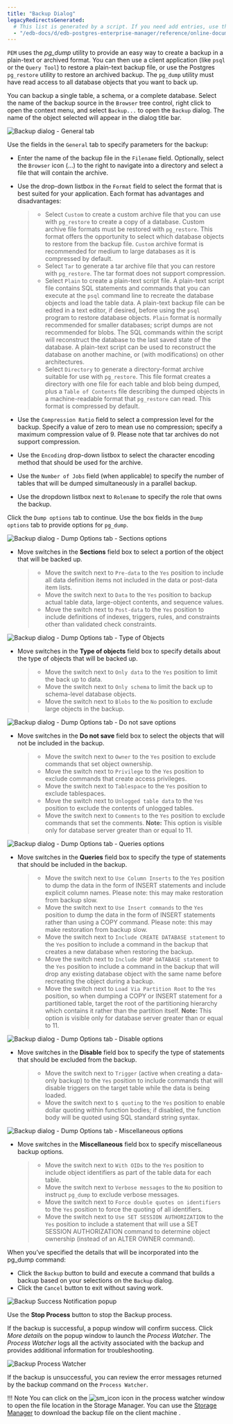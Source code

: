 ```yaml
---
title: "Backup Dialog"
legacyRedirectsGenerated:
  # This list is generated by a script. If you need add entries, use the `legacyRedirects` key.
  - "/edb-docs/d/edb-postgres-enterprise-manager/reference/online-documentation/8.0/backup_dialog.html"
---
```


<div id="backup_dialog" class="registered_link"></div>

`PEM` uses the *pg_dump* utility to provide an easy way to create a backup in a plain-text or archived format. You can then use a client application (like `psql` or the `Query Tool`) to restore a plain-text backup file, or use the Postgres `pg_restore` utility to restore an archived backup. The `pg_dump` utility must have read access to all database objects that you want to back up.

You can backup a single table, a schema, or a complete database. Select the name of the backup source in the `Browser` tree control, right click to open the context menu, and select `Backup...` to open the `Backup` dialog. The name of the object selected will appear in the dialog title bar.

![Backup dialog - General tab](../images/backup_general.png)

Use the fields in the `General` tab to specify parameters for the backup:

-   Enter the name of the backup file in the `Filename` field. Optionally, select the `Browser` icon (...) to the right to navigate into a directory and select a file that will contain the archive.

-   Use the drop-down listbox in the `Format` field to select the format that is best suited for your application. Each format has advantages and disadvantages:

    > -   Select `Custom` to create a custom archive file that you can use with `pg_restore` to create a copy of a database. Custom archive file formats must be restored with `pg_restore`. This format offers the opportunity to select which database objects to restore from the backup file. `Custom` archive format is recommended for medium to large databases as it is compressed by default.
    > -   Select `Tar` to generate a tar archive file that you can restore with `pg_restore`. The tar format does not support compression.
    > -   Select `Plain` to create a plain-text script file. A plain-text script file contains SQL statements and commands that you can execute at the `psql` command line to recreate the database objects and load the table data. A plain-text backup file can be edited in a text editor, if desired, before using the `psql` program to restore database objects. `Plain` format is normally recommended for smaller databases; script dumps are not recommended for blobs. The SQL commands within the script will reconstruct the database to the last saved state of the database. A plain-text script can be used to reconstruct the database on another machine, or (with modifications) on other architectures.
    > -   Select `Directory` to generate a directory-format archive suitable for use with `pg_restore`. This file format creates a directory with one file for each table and blob being dumped, plus a `Table of Contents` file describing the dumped objects in a machine-readable format that `pg_restore` can read. This format is compressed by default.

-   Use the `Compression Ratio` field to select a compression level for the backup. Specify a value of zero to mean use no compression; specify a maximum compression value of 9. Please note that tar archives do not support compression.

-   Use the `Encoding` drop-down listbox to select the character encoding method that should be used for the archive.

-   Use the `Number of Jobs` field (when applicable) to specify the number of tables that will be dumped simultaneously in a parallel backup.

-   Use the dropdown listbox next to `Rolename` to specify the role that owns the backup.

Click the `Dump options` tab to continue. Use the box fields in the `Dump options` tab to provide options for `pg_dump`.

![Backup dialog - Dump Options tab - Sections options](../images/backup_sections.png)

-   Move switches in the **Sections** field box to select a portion of the object that will be backed up.

    > -   Move the switch next to `Pre-data` to the `Yes` position to include all data definition items not included in the data or post-data item lists.
    > -   Move the switch next to `Data` to the `Yes` position to backup actual table data, large-object contents, and sequence values.
    > -   Move the switch next to `Post-data` to the `Yes` position to include definitions of indexes, triggers, rules, and constraints other than validated check constraints.

![Backup dialog - Dump Options tab - Type of Objects](../images/backup_objects.png)

-   Move switches in the **Type of objects** field box to specify details about the type of objects that will be backed up.

    > -   Move the switch next to `Only data` to the `Yes` position to limit the back up to data.
    > -   Move the switch next to `Only schema` to limit the back up to schema-level database objects.
    > -   Move the switch next to `Blobs` to the `No` position to exclude large objects in the backup.

![Backup dialog - Dump Options tab - Do not save options](../images/backup_do_not_save.png)

-   Move switches in the **Do not save** field box to select the objects that will not be included in the backup.

    > -   Move the switch next to `Owner` to the `Yes` position to exclude commands that set object ownership.
    > -   Move the switch next to `Privilege` to the `Yes` position to exclude commands that create access privileges.
    > -   Move the switch next to `Tablespace` to the `Yes` position to exclude tablespaces.
    > -   Move the switch next to `Unlogged table data` to the `Yes` position to exclude the contents of unlogged tables.
    > -   Move the switch next to `Comments` to the `Yes` position to exclude commands that set the comments. **Note:** This option is visible only for database server greater than or equal to 11.

![Backup dialog - Dump Options tab - Queries options](../images/backup_queries.png)

-   Move switches in the **Queries** field box to specify the type of statements that should be included in the backup.

    > -   Move the switch next to `Use Column Inserts` to the `Yes` position to dump the data in the form of INSERT statements and include explicit column names. Please note: this may make restoration from backup slow.
    > -   Move the switch next to `Use Insert commands` to the `Yes` position to dump the data in the form of INSERT statements rather than using a COPY command. Please note: this may make restoration from backup slow.
    > -   Move the switch next to `Include CREATE DATABASE statement` to the `Yes` position to include a command in the backup that creates a new database when restoring the backup.
    > -   Move the switch next to `Include DROP DATABASE statement` to the `Yes` position to include a command in the backup that will drop any existing database object with the same name before recreating the object during a backup.
    > -   Move the switch next to `Load Via Partition Root` to the `Yes` position, so when dumping a COPY or INSERT statement for a partitioned table, target the root of the partitioning hierarchy which contains it rather than the partition itself. **Note:** This option is visible only for database server greater than or equal to 11.

![Backup dialog - Dump Options tab - Disable options](../images/backup_disable.png)

-   Move switches in the **Disable** field box to specify the type of statements that should be excluded from the backup.

    > -   Move the switch next to `Trigger` (active when creating a data-only backup) to the `Yes` position to include commands that will disable triggers on the target table while the data is being loaded.
    > -   Move the switch next to `$ quoting` to the `Yes` position to enable dollar quoting within function bodies; if disabled, the function body will be quoted using SQL standard string syntax.

![Backup dialog - Dump Options tab - Miscellaneous options](../images/backup_miscellaneous.png)

-   Move switches in the **Miscellaneous** field box to specify miscellaneous backup options.

    > -   Move the switch next to `With OIDs` to the `Yes` position to include object identifiers as part of the table data for each table.
    > -   Move the switch next to `Verbose messages` to the `No` position to instruct `pg_dump` to exclude verbose messages.
    > -   Move the switch next to `Force double quotes on identifiers` to the `Yes` position to force the quoting of all identifiers.
    > -   Move the switch next to `Use SET SESSION AUTHORIZATION` to the `Yes` position to include a statement that will use a SET SESSION AUTHORIZATION command to determine object ownership (instead of an ALTER OWNER command).

When you’ve specified the details that will be incorporated into the pg_dump command:

-   Click the `Backup` button to build and execute a command that builds a backup based on your selections on the `Backup` dialog.
-   Click the `Cancel` button to exit without saving work.

![Backup Success Notification popup](../images/backup_messages.png)

Use the **Stop Process** button to stop the Backup process.

If the backup is successful, a popup window will confirm success. Click *More details* on the popup window to launch the *Process Watcher*. The *Process Watcher* logs all the activity associated with the backup and provides additional information for troubleshooting.

![Backup Process Watcher](../images/backup_process_watcher.png)

If the backup is unsuccessful, you can review the error messages returned by the backup command on the `Process Watcher`.

!!! Note
    You can click on the ![sm_icon](../images/sm_icon.png) icon in the process watcher window to open the file location in the Storage Manager. You can use the [Storage Manager](05_storage_manager/#storage_manager) to download the backup file on the client machine .
